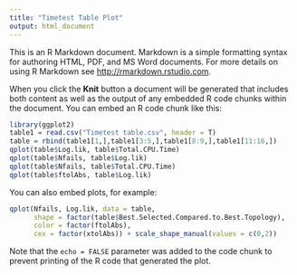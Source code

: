 ```yaml
---
title: "Timetest Table Plot"
output: html_document
---
```


This is an R Markdown document. Markdown is a simple formatting syntax for authoring HTML, PDF, and MS Word documents. For more details on using R Markdown see <http://rmarkdown.rstudio.com>.

When you click the **Knit** button a document will be generated that includes both content as well as the output of any embedded R code chunks within the document. You can embed an R code chunk like this:

```r
library(ggplot2)
table1 = read.csv("Timetest table.csv", header = T)
table = rbind(table1[1,],table1[3:5,],table1[8:9,],table1[11:16,])
qplot(table$Log.lik, table$Total.CPU.Time)
qplot(table$Nfails, table$Log.lik)
qplot(table$Nfails, table$Total.CPU.Time)
qplot(table$ftolAbs, table$Log.lik)
```

You can also embed plots, for example:

```r
qplot(Nfails, Log.lik, data = table, 
      shape = factor(table$Best.Selected.Compared.to.Best.Topology),
      color = factor(ftolAbs),
      cex = factor(xtolAbs)) + scale_shape_manual(values = c(0,2)) 
```

Note that the `echo = FALSE` parameter was added to the code chunk to prevent printing of the R code that generated the plot.
